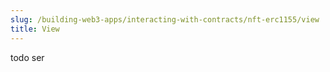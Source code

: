 ---
slug: /building-web3-apps/interacting-with-contracts/nft-erc1155/view
title: View
---

todo ser
